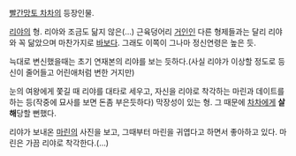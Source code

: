 [[빨간망토 차차]]의 등장인물.

[[리야]]의 형. 리야와 조금도 닮지 않은(…) 근육덩어리 [[거인]]인 다른 형제들과는 달리 리야와 꼭 닮았으며 마찬가지로 [[바보]]다. 그래도 이쪽이 그나마 정신연령은 높은 듯.

늑대로 변신했을때는 초기 연재본의 리야를 보는 듯하다.(사실 리야가 이상할 정도로 등신이 줄어들고 어린애처럼 변한 거지만)

눈의 여왕에게 쫓길 때 리야를 대타로 세우고, 자신을 리야로 착각하는 마린과 데이트를 하는 등(작중에 묘사를 보면 돈좀 부은듯하다) 막장성이 있는 형. 그 때문에 [[차차]]에게 '''살해'''당할 뻔했다.

리야가 보내온 [[마린]]의 사진을 보고, 그때부터 마린을 귀엽다고 하면서 좋아하고 있다. 마린은 가끔 리야로 착각한다.(…)
